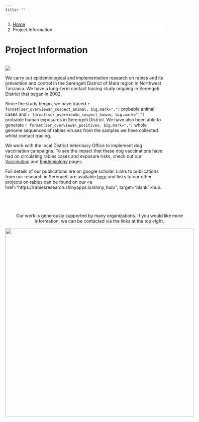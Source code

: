 ```yaml
---
title: ""
---
```


<!--Add breadcrumbs to top of page-->
<ol class="breadcrumb" style="background-color:white;">
  <li class="breadcrumb-item"><a href="index.html">Home</a></li>
  <li class="breadcrumb-item active">Project Information</li>
</ol>

<!--Page section with map image and project info-->
# Project Information

<div style="display: inline-block; ">

<img src="img/ser_map.png" class= "map_image"/>

<div class="map_text">

We carry out epidemiological and implementation research on rabies and its prevention and control in the Serengeti District of Mara region in Northwest Tanzania. We have a long-term contact tracing study ongoing in Serengeti District that began in 2002.  

Since the study began, we have traced `r format(ser_overview$n_suspect_animal, big.mark=",")` probable animal cases and `r format(ser_overview$n_suspect_human, big.mark=",")` probable human exposures in Serengeti District. We have also been able to generate `r format(ser_overview$n_positives, big.mark=",")` whole genome sequences of rabies viruses from the samples we have collected whilst contact tracing.   

We work with the local District Veterinary Office to implement dog vaccination campaigns. To see the impact that these dog vaccinations have had on circulating rabies cases and exposure risks, check out our [Vaccination](data_vax.html) and [Epidemiology](data_epi.html) pages. 

Full details of our publications are on google scholar. Links to publications from our research in Serengeti are available [here](about_publications.html) and links to our other projects on rabies can be found on our <a href="https://rabiesresearch.shinyapps.io/shiny_hub/", target="blank">hub</a>.

</div>

</div>

<br>

<!--Add a block section for 100% page width-->
<div style="display: inline-block; ">
<center>

Our work is generously supported by many organizations. If you would like more information, we can be contacted via the links at the top-right.    

<img src="img/funders_partners_banner.jpg" style="width:600px;"/>  

</center>
</div>